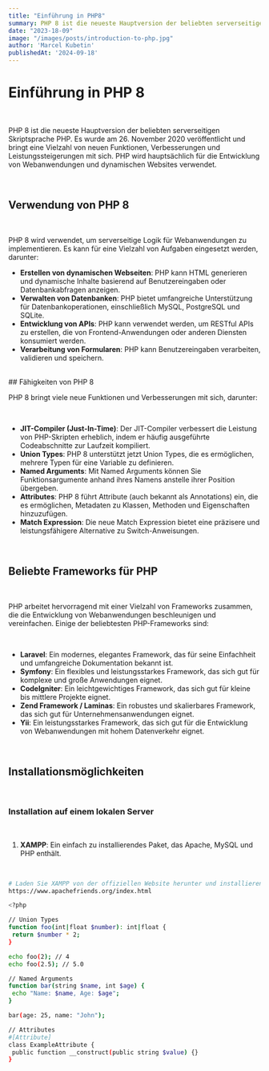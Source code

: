 ```yaml
---
title: "Einführung in PHP8"
summary: PHP 8 ist die neueste Hauptversion der beliebten serverseitigen Skriptsprache PHP.
date: "2023-18-09"
image: "/images/posts/introduction-to-php.jpg"
author: 'Marcel Kubetin'
publishedAt: '2024-09-18'
---
```



# Einführung in PHP 8

<br />

PHP 8 ist die neueste Hauptversion der beliebten serverseitigen Skriptsprache PHP. Es wurde am 26. November 2020 veröffentlicht und bringt eine Vielzahl von neuen Funktionen, Verbesserungen und Leistungssteigerungen mit sich. PHP wird hauptsächlich für die Entwicklung von Webanwendungen und dynamischen Websites verwendet.

<br />

## Verwendung von PHP 8

<br />

PHP 8 wird verwendet, um serverseitige Logik für Webanwendungen zu implementieren. Es kann für eine Vielzahl von Aufgaben eingesetzt werden, darunter:

- **Erstellen von dynamischen Webseiten**: PHP kann HTML generieren und dynamische Inhalte basierend auf Benutzereingaben oder Datenbankabfragen anzeigen.
- **Verwalten von Datenbanken**: PHP bietet umfangreiche Unterstützung für Datenbankoperationen, einschließlich MySQL, PostgreSQL und SQLite.
- **Entwicklung von APIs**: PHP kann verwendet werden, um RESTful APIs zu erstellen, die von Frontend-Anwendungen oder anderen Diensten konsumiert werden.
- **Verarbeitung von Formularen**: PHP kann Benutzereingaben verarbeiten, validieren und speichern.


<br />
## Fähigkeiten von PHP 8

<br />

PHP 8 bringt viele neue Funktionen und Verbesserungen mit sich, darunter:

<br />

- **JIT-Compiler (Just-In-Time)**: Der JIT-Compiler verbessert die Leistung von PHP-Skripten erheblich, indem er häufig ausgeführte Codeabschnitte zur Laufzeit kompiliert.
- **Union Types**: PHP 8 unterstützt jetzt Union Types, die es ermöglichen, mehrere Typen für eine Variable zu definieren.
- **Named Arguments**: Mit Named Arguments können Sie Funktionsargumente anhand ihres Namens anstelle ihrer Position übergeben.
- **Attributes**: PHP 8 führt Attribute (auch bekannt als Annotations) ein, die es ermöglichen, Metadaten zu Klassen, Methoden und Eigenschaften hinzuzufügen.
- **Match Expression**: Die neue Match Expression bietet eine präzisere und leistungsfähigere Alternative zu Switch-Anweisungen.


<br />

## Beliebte Frameworks für PHP

<br />

PHP arbeitet hervorragend mit einer Vielzahl von Frameworks zusammen, die die Entwicklung von Webanwendungen beschleunigen und vereinfachen. Einige der beliebtesten PHP-Frameworks sind:

<br />

- **Laravel**: Ein modernes, elegantes Framework, das für seine Einfachheit und umfangreiche Dokumentation bekannt ist.
- **Symfony**: Ein flexibles und leistungsstarkes Framework, das sich gut für komplexe und große Anwendungen eignet.
- **CodeIgniter**: Ein leichtgewichtiges Framework, das sich gut für kleine bis mittlere Projekte eignet.
- **Zend Framework / Laminas**: Ein robustes und skalierbares Framework, das sich gut für Unternehmensanwendungen eignet.
- **Yii**: Ein leistungsstarkes Framework, das sich gut für die Entwicklung von Webanwendungen mit hohem Datenverkehr eignet.

<br />

## Installationsmöglichkeiten

<br />

### Installation auf einem lokalen Server

<br />

1. **XAMPP**: Ein einfach zu installierendes Paket, das Apache, MySQL und PHP enthält.

<br />

   ```sh
   # Laden Sie XAMPP von der offiziellen Website herunter und installieren Sie es
   https://www.apachefriends.org/index.html

   <?php

// Union Types
function foo(int|float $number): int|float {
    return $number * 2;
}

echo foo(2); // 4
echo foo(2.5); // 5.0

// Named Arguments
function bar(string $name, int $age) {
    echo "Name: $name, Age: $age";
}

bar(age: 25, name: "John");

// Attributes
#[Attribute]
class ExampleAttribute {
    public function __construct(public string $value) {}
}

 
